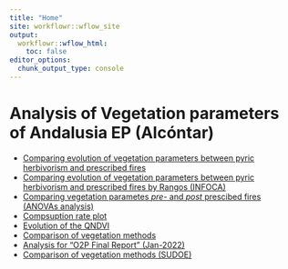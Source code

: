 ```yaml
---
title: "Home"
site: workflowr::wflow_site
output:
  workflowr::wflow_html:
    toc: false
editor_options:
  chunk_output_type: console
---
```


# Analysis of Vegetation parameters of Andalusia EP (Alcóntar)

- [Comparing evolution of vegetation parameters between pyric herbivorism and prescribed fires](temporal_analysis.html)
- [Comparing evolution of vegetation parameters between pyric herbivorism and prescribed fires by Rangos (INFOCA)](temporal_analysis_rangos.html)
- [Comparing vegetation parametes *pre-* and *post* prescibed fires (ANOVAs analysis)](antes-despues.html)
- [Compsuption rate plot](tasa_consumo.html)
- [Evolution of the QNDVI](ndvi_pastoreo.html)
- [Comparison of vegetation methods](compara_methods.html)
- [Analysis for "O2P Final Report" (Jan-2022)](modelos_anovas_informe_o2p.html)
- [Comparison of vegetation methods (SUDOE)](compara_methods_SUDOE.html)

